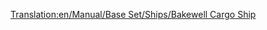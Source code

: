 [[Translation:en/Manual/Base Set/Ships/Bakewell Cargo Ship]]
{{es/Manual/Base Set/Ships/Barcos|Nombre=Bakewell Cargo Ship
|Imagen=[[File:en/Manual/Base Set/Ships/CargoShip.png|Barco de Mercancías Bakewell]]
|Precio=54.836 € (27.418 £)
|Velocidad=40 km/h (25 mph)
|Coste-anual=3.706 € (1.853 £)
|Diseño=1974
|Duración=30
|Capacidad=190 unidades*
|Descripción= El barco de mercancías Bakewel es el más rápido y mayor de los dos buques de carga.
|Nota-al-pie=''*'' (190 unidades de correo, carbón, ganado, mercancías, grano, madera, mineral de hierro, acero u objetos de valor)
|Vida-real=Ficción.
}}